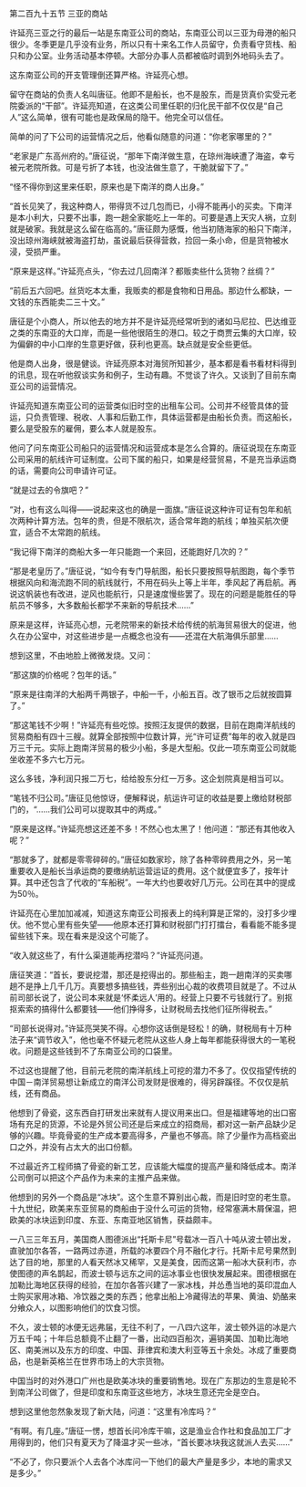 

第二百九十五节 三亚的商站

许延亮三亚之行的最后一站是东南亚公司的商站，东南亚公司以三亚为母港的船只很少。冬季更是几乎没有业务，所以只有十来名工作人员留守，负责看守货栈、船只和办公室。业务活动基本停顿。大部分办事人员都被临时调到外地码头去了。

这东南亚公司的开支管理倒还算严格。许延亮心想。

留守在商站的负责人名叫唐征。他即不是船长，也不是股东，而是货真价实受元老院委派的“干部”。许延亮知道，在这类公司里任职的归化民干部不仅仅是“自己人”这么简单，很有可能也是政保局的隐干。他完全可以信任。

简单的问了下公司的运营情况之后，他看似随意的问道：“你老家哪里的？”

“老家是广东高州府的。”唐征说，“那年下南洋做生意，在琼州海峡遭了海盗，幸亏被元老院所救。可是亏折了本钱，也没法做生意了，干脆就留下了。”

“怪不得你到这里来任职，原来也是下南洋的商人出身。”

“首长见笑了，我这种商人，带得货不过几包而已，小得不能再小的买卖。下南洋是本小利大，只要不出事，跑一趟全家能吃上一年的。可要是遇上天灾人祸，立刻就是破家。我就是这么留在临高的。”唐征颇为感慨，他当初随海家的船只下南洋，没出琼州海峡就被海盗打劫，虽说最后获得营救，捡回一条小命，但是货物被水浸，受损严重。

“原来是这样。”许延亮点头，“你去过几回南洋？都贩卖些什么货物？丝绸？”

“前后五六回吧。丝货吃本太重，我贩卖的都是食物和日用品。那边什么都缺，一文钱的东西能卖二三十文。”

唐征是个小商人，所以他去的地方并不是许延亮经常听到的诸如马尼拉、巴达维亚之类的东南亚的大口岸，而是一些他很陌生的港口。较之于商贾云集的大口岸，较为偏僻的中小口岸的生意更好做，获利也更高。缺点就是安全些更低。

他是商人出身，很是健谈。许延亮原本对海贸所知甚少，基本都是看书看材料得到的讯息，现在听他叙谈实务和例子，生动有趣。不觉谈了许久。又谈到了目前东南亚公司的运营情况。

许延亮知道东南亚公司的运营类似旧时空的出租车公司。公司并不经管具体的营运，只负责管理、税收、人事和后勤工作，具体运营都是由船长负责。而这船长，要么是受股东的雇佣，要么本人就是股东。

他问了问东南亚公司船只的运营情况和运营成本是怎么合算的。唐征说现在东南亚公司采用的航线许可证制度。公司下属的船只，如果是经营贸易，不是充当承运商的话，需要向公司申请许可证。

“就是过去的令旗吧？”

“对，也有这么叫得――说起来这也的确是一面旗。”唐征说这种许可证有包年和航次两种计算方法。包年的贵，但是不限航次，适合常年跑的航线；单独买航次便宜，适合不太常跑的航线。

“我记得下南洋的商船大多一年只能跑一个来回，还能跑好几次的？”

“那是老皇历了。”唐征说，“如今有专门导航图，船长只要按照导航图跑，每个季节根据风向和海流跑不同的航线就行，不用在码头上等上半年，季风起了再启航。再说这帆装也有改进，逆风也能航行，只是速度慢些罢了。现在的问题是能胜任的导航员不够多，大多数船长都学不来新的导航技术……”

原来是这样，许延亮心想，元老院带来的新技术给传统的航海贸易很大的促进，他久在办公室中，对这些进步是一点概念也没有――还混在大航海俱乐部里……

想到这里，不由地脸上微微发烧。又问：

“那这旗的价格呢？包年的话。”

“原来是往南洋的大船两千两银子，中船一千，小船五百。改了银币之后就按圆算了。”

“那这笔钱不少啊！”许延亮有些吃惊。按照汪友提供的数据，目前在跑南洋航线的贸易商船有四十三艘。就算全部按照中位数计算，光“许可证费”每年的收入就是四万三千元。实际上跑南洋贸易的极少小船，多是大型船。仅此一项东南亚公司就能坐收差不多六七万元。

这么多钱，净利润只报二万七，给给股东分红一万多。这企划院真是相当可以。

“笔钱不归公司。”唐征见他惊讶，便解释说，航运许可证的收益是要上缴给财税部门的，“……我们公司可以提取其中的两成。”

“原来是这样。”许延亮想这还差不多！不然心也太黑了！他问道：“那还有其他收入呢？”

“那就多了，就都是零零碎碎的。”唐征如数家珍，除了各种零碎费用之外，另一笔重要收入是船长当承运商的要缴纳航运营运证的费用。这个就便宜多了，按年计算。其中还包含了代收的“车船税”。一年大约也要收好几万元。公司在其中的提成为50％。

许延亮在心里加加减减，知道这东南亚公司报表上的纯利算是正常的，没打多少埋伏。他不觉心里有些失望――他原本还打算和财税部门打打擂台，看看能不能多提留些钱下来。现在看来是没这个可能了。

“收入就这些了，有什么渠道能再挖潜吗？”许延亮问道。

唐征笑道：“首长，要说挖潜，那还是挖得出的。那些船主，跑一趟南洋的买卖哪趟不是挣上几千几万。真要想多搞些钱，弄些别出心裁的收费项目就是了。不过从前司部长说了，说公司本来就是‘怀柔远人’用的。经营上只要不亏钱就行了。别抠抠索索的搞得什么都要钱――他们挣得多，让财税局去找他们征所得税去。”

“司部长说得对。”许延亮哭笑不得。心想你这话倒是轻松！的确，财税局有十万种法子来“调节收入”，他也毫不怀疑元老院从这些人身上每年都能获得很大的一笔税收。问题是这些钱到不了东南亚公司的口袋里。

不过这也提醒了他，目前元老院的南洋航线上可挖的潜力不多了。仅仅指望传统的中国－南洋贸易想让新成立的南洋公司发财是很难的，得另辟蹊径。不仅仅是航线，还有商品。

他想到了骨瓷，这东西自打研发出来就有人提议用来出口。但是福建等地的出口窑场有充足的货源，不论是外贸公司还是后来成立的招商局，都对这一新产品缺少足够的兴趣。毕竟骨瓷的生产成本要高得多，产量也不够高。除了少量作为高档瓷出口之外，并没有占太大的出口份额。

不过最近齐工程师搞了骨瓷的新工艺，应该能大幅度的提高产量和降低成本。南洋公司倒可以把这个产品作为未来的主推产品来做。

他想到的另外一个商品是“冰块”。这个生意不算别出心裁，而是旧时空的老生意。十九世纪，欧美来东亚贸易的商船由于没什么可运的货物，经常塞满木屑保温，把欧美的冰块运到印度、东亚、东南亚地区销售，获益颇丰。

一八三三年五月，美国商人图德派出“托斯卡尼”号载冰一百八十吨从波士顿出发，直驶加尔各答，一路两过赤道，所载的冰要四个月不融化才行。托斯卡尼号果然到达了目的地，那里的人看天然冰又稀罕，又是美食，因而这第一船冰大获利市，亦使图德的声名鹊起，而波士顿与远东之间的运冰事业也很快发展起来。图德根据在加勒比海地区获得的经验，在加尔各答兴建了一家冰栈，并怂恿当地的英印混血人士购买家用冰箱、冷饮器之类的东西；他拿出船上冷藏得法的苹果、黄油、奶酪来分飨众人，以图影响他们的饮食习惯。

不久，波士顿的冰便无远弗届，无往不利了，一八四六这年，波士顿外运的冰是六万五千吨；十年后总额竟不止翻了一番，出动四百船次，遍销美国、加勒比海地区、南美洲以及东方的印度、中国、菲律宾和澳大利亚等五十余处。冰成了重要商品，也是新英格兰在世界市场上的大宗货物。

中国当时的对外港口广州也是欧美冰块的重要销售地。现在广东那边的生意是轮不到南洋公司做了，但是印度和东南亚这些地方，冰块生意还完全是空白。

想到这里他忽然象发现了新大陆，问道：“这里有冷库吗？”

“有啊。有几座。”唐征一愣，想首长问冷库干嘛，这是渔业合作社和食品加工厂才用得到的，他们只有夏天为了降温才买一些冰，“首长要冰块我这就派人去买……”

“不必了，你只要派个人去各个冰库问一下他们的最大产量是多少，本地的需求又是多少。”

